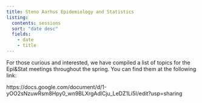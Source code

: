 ```yaml
---
title: Steno Aarhus Epidemiology and Statistics
listing:
  contents: sessions
  sort: "date desc"
  fields:
    - date
    - title
---
```


For those curious and interested, we have compiled a list of topics for the Epi&Stat meetings throughout the spring. You can find them at the following link:

https://docs.google.com/document/d/1-yOO2sNzuwRsm8Hpy0_wn9BLXrgAdlCju_LeDZ1Li5I/edit?usp=sharing
